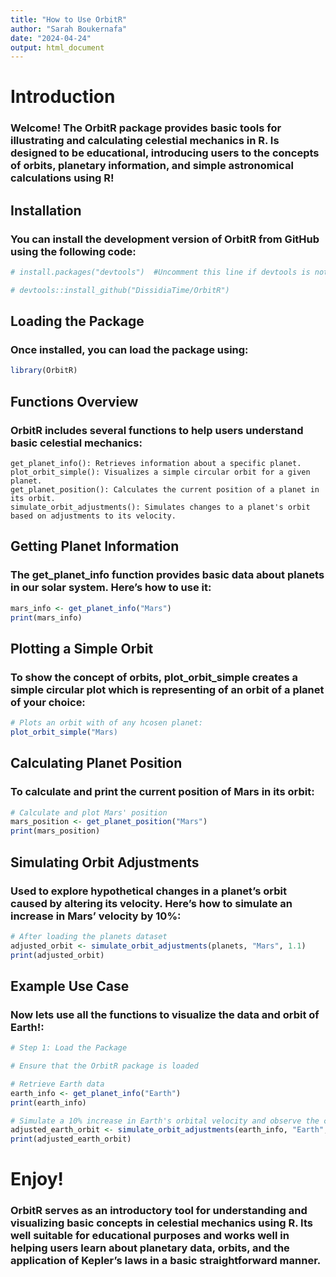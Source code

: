 ---
title: "How to Use OrbitR"
author: "Sarah Boukernafa"
date: "2024-04-24"
output: html_document
---

# Introduction

### Welcome! The OrbitR package provides basic tools for illustrating and calculating celestial mechanics in R. Is designed to be educational, introducing users to the concepts of orbits, planetary information, and simple astronomical calculations using R!

## Installation

### You can install the development version of OrbitR from GitHub using the following code:

```{r setup, include=TRUE}

# install.packages("devtools")  #Uncomment this line if devtools is not installed

# devtools::install_github("DissidiaTime/OrbitR")

```

## Loading the Package

### Once installed, you can load the package using:

```{r}

library(OrbitR)

```

## Functions Overview

### OrbitR includes several functions to help users understand basic celestial mechanics:

    get_planet_info(): Retrieves information about a specific planet.
    plot_orbit_simple(): Visualizes a simple circular orbit for a given planet.
    get_planet_position(): Calculates the current position of a planet in its orbit.
    simulate_orbit_adjustments(): Simulates changes to a planet's orbit based on adjustments to its velocity.

## Getting Planet Information

### The get_planet_info function provides basic data about planets in our solar system. Here's how to use it:

```{r}
mars_info <- get_planet_info("Mars")
print(mars_info)

```

## Plotting a Simple Orbit

### To show the concept of orbits, plot_orbit_simple creates a simple circular plot which is representing of an orbit of a planet of your choice:
```{r}

# Plots an orbit with of any hcosen planet:
plot_orbit_simple("Mars)

```

## Calculating Planet Position

### To calculate and print the current position of Mars in its orbit:
```{r}

# Calculate and plot Mars' position
mars_position <- get_planet_position("Mars")
print(mars_position)

```

## Simulating Orbit Adjustments

### Used to explore hypothetical changes in a planet's orbit caused by altering its velocity. Here's how to simulate an increase in Mars' velocity by 10%:
```{r}

# After loading the planets dataset
adjusted_orbit <- simulate_orbit_adjustments(planets, "Mars", 1.1)
print(adjusted_orbit)

```

## Example Use Case

### Now lets use all the functions to visualize the data and orbit of Earth!:

```{r}

# Step 1: Load the Package

# Ensure that the OrbitR package is loaded

# Retrieve Earth data
earth_info <- get_planet_info("Earth")
print(earth_info)

# Simulate a 10% increase in Earth's orbital velocity and observe the changes in orbital distanc!
adjusted_earth_orbit <- simulate_orbit_adjustments(earth_info, "Earth", 1.1)
print(adjusted_earth_orbit)

```

# Enjoy!

### OrbitR serves as an introductory tool for understanding and visualizing basic concepts in celestial mechanics using R. Its well suitable for educational purposes and works well in helping users learn about planetary data, orbits, and the application of Kepler's laws in a basic straightforward manner.
